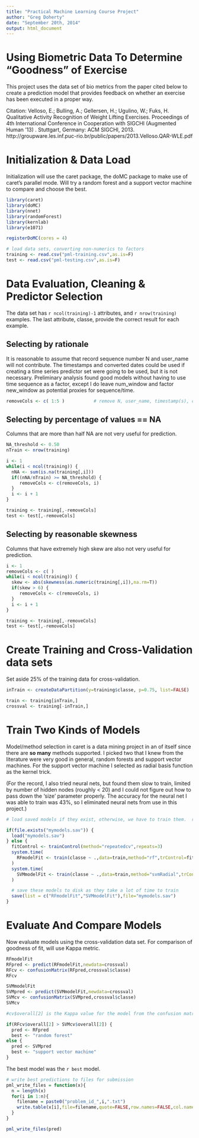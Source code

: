 ```yaml
---
title: "Practical Machine Learning Course Project"
author: "Greg Doherty"
date: "September 20th, 2014"
output: html_document
---
```


# Using Biometric Data To Determine "Goodness" of Exercise

This project uses the data set of bio metrics from the paper cited below to create a prediction model that provides feedback on whether an exercise has been executed in a proper way.

Citation:
Velloso, E.; Bulling, A.; Gellersen, H.; Ugulino, W.; Fuks, H. Qualitative Activity Recognition of Weight Lifting Exercises. Proceedings of 4th International Conference in Cooperation with SIGCHI (Augmented Human '13) . Stuttgart, Germany: ACM SIGCHI, 2013.
http://groupware.les.inf.puc-rio.br/public/papers/2013.Velloso.QAR-WLE.pdf

# Initialization & Data Load

Initialization will use the caret package, the doMC package to make use of caret's parallel mode.  Will try a random forest and a support vector machine to compare and choose the best.

```r
library(caret)
library(doMC)
library(nnet)
library(randomForest)
library(kernlab)
library(e1071)

registerDoMC(cores = 4)

# load data sets, converting non-numerics to factors
training <- read.csv("pml-training.csv",as.is=F)
test <- read.csv("pml-testing.csv",as.is=F)
```

# Data Evaluation, Cleaning & Predictor Selection
The data set has `r ncol(training)-1` attributes, and `r nrow(training)` examples.  The last attribute, classe, provide the correct result for each example.

## Selecting by rationale
It is reasonable to assume that record sequence number N and user_name will not contribute.  The timestamps and converted dates could be used if creating a time series predictor set were going to be used, but it is not necessary.  Preliminary analysis found good models without having to use time sequence as a factor, except I do leave num_window and factor new_window as potential proxies for sequence/time.

``` r
removeCols <- c( 1:5 )           # remove N, user_name, timestamp(s), converted date
```

## Selecting by percentage of values == NA
Columns that are more than half NA are not very useful for prediction.


``` r
NA_threshold <- 0.50
nTrain <- nrow(training)

i <- 1
while(i < ncol(training)) {
  nNA <- sum(is.na(training[,i]))
  if((nNA/nTrain) >= NA_threshold) {
     removeCols <- c(removeCols, i)
  }
  i <- i + 1
}

training <- training[,-removeCols]
test <- test[,-removeCols]
```
## Selecting by reasonable skewness
Columns that have extremely high skew are also not very useful for prediction.

``` r
i <- 1
removeCols <- c( )
while(i < ncol(training)) {
  skew <- abs(skewness(as.numeric(training[,i]),na.rm=T))
  if(skew > 6) {
     removeCols <- c(removeCols, i)
  }
  i <- i + 1
}

training <- training[,-removeCols]
test <- test[,-removeCols]
```

# Create Training and Cross-Validation data sets
Set aside 25% of the training data for cross-validation.
``` r
inTrain <- createDataPartition(y=training$classe, p=0.75, list=FALSE)

train <- training[inTrain,]
crossval <- training[-inTrain,]
```

# Train Two Kinds of Models
Model/method selection in caret is a data mining project in an of itself since there are **so many** methods supported.  I picked two that I knew from the literature were very good in general, random forests and support vector machines.  For the support vector machine I selected as radial basis function as the kernel trick.

(For the record, I also tried neural nets, but found them slow to train, limited by number of hidden nodes (roughly < 20) and I could not figure out how to pass down the 'size' parameter properly.  The accuracy for the neural net I was able to train was 43%, so I eliminated neural nets from use in this project.) 

``` r
# load saved models if they exist, otherwise, we have to train them.  remove file for final run.

if(file.exists("mymodels.sav")) {
  load("mymodels.sav")
} else {
  fitControl <- trainControl(method="repeatedcv",repeats=3)
  system.time(
    RFmodelFit <- train(classe ~ .,data=train,method="rf",trControl=fitControl)
  )
  system.time(
    SVMmodelFit <- train(classe ~ .,data=train,method="svmRadial",trControl = fitControl)
  )

  # save these models to disk as they take a lot of time to train
  save(list = c("RFmodelFit","SVMmodelFit"),file="mymodels.sav")
}
```

# Evaluate And Compare Models
Now evaluate models using the cross-validation data set.  For comparison of goodness of fit, will use Kappa metric.

```r

RFmodelFit
RFpred <- predict(RFmodelFit,newdata=crossval)
RFcv <- confusionMatrix(RFpred,crossval$classe)
RFcv

SVMmodelFit
SVMpred <- predict(SVMmodelFit,newdata=crossval)
SVMcv <- confusionMatrix(SVMpred,crossval$classe)
SVMcv

#cv$overall[2] is the Kappa value for the model from the confusion matrix.  Pick the best model based on Kappa.

if(RFcv$overall[2] > SVMcv$overall[2]) {
  pred <- RFpred
  best <- "random forest"
else {
  pred <- SVMpred
  best <- "support vector machine"
}
```

The best model was the `r best` model.

``` r
# write best predictions to files for submission
pml_write_files = function(x){
  n = length(x)
  for(i in 1:n){
    filename = paste0("problem_id_",i,".txt")
    write.table(x[i],file=filename,quote=FALSE,row.names=FALSE,col.names=FALSE)
  }
}

pml_write_files(pred)
```


